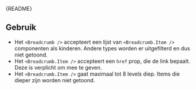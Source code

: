 
<Meta of={BreadcrumbStories} />

<Markdown>{README}</Markdown>

<Primary />

## Gebruik

- Het `<Breadcrumb />` accepteert een lijst van `<Breadcrumb.Item />` componenten als kinderen. Andere types worden er uitgefilterd en dus niet getoond.
- Het `<Breadcrumb.Item />` accepteert een `href` prop, die de link bepaalt. Deze is verplicht om mee te geven.
- Het `<Breadcrumb.Item />` gaat maximaal tot 8 levels diep. Items die dieper zijn worden niet getoond.
